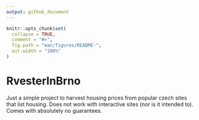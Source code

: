 ```yaml
---
output: github_document
---
```


<!-- README.md is generated from README.Rmd. Please edit that file -->

```r
knitr::opts_chunk$set(
  collapse = TRUE,
  comment = "#>",
  fig.path = "man/figures/README-",
  out.width = "100%"
)
```
# RvesterInBrno

Just a simple project to harvest housing prices from popular czech sites that list housing. Does not work with interactive sites (nor is it intended to). Comes with absolutely no guarantees. 
